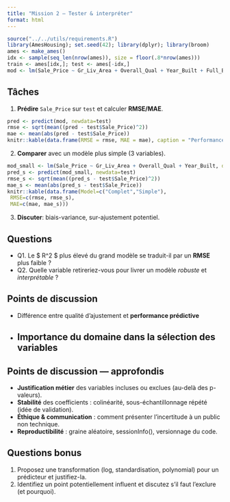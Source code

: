 ```yaml
---
title: "Mission 2 — Tester & interpréter"
format: html
---
```


```r
source("../../utils/requirements.R")
library(AmesHousing); set.seed(42); library(dplyr); library(broom)
ames <- make_ames()
idx <- sample(seq_len(nrow(ames)), size = floor(.8*nrow(ames)))
train <- ames[idx,]; test <- ames[-idx,]
mod <- lm(Sale_Price ~ Gr_Liv_Area + Overall_Qual + Year_Built + Full_Bath + Garage_Cars, data=train)
```

## Tâches
1. **Prédire** `Sale_Price` sur `test` et calculer **RMSE/MAE**.
```r
pred <- predict(mod, newdata=test)
rmse <- sqrt(mean((pred - test$Sale_Price)^2))
mae <- mean(abs(pred - test$Sale_Price))
knitr::kable(data.frame(RMSE = rmse, MAE = mae), caption = "Performance prédictive sur test")
```

2. **Comparer** avec un modèle plus simple (3 variables).
```r
mod_small <- lm(Sale_Price ~ Gr_Liv_Area + Overall_Qual + Year_Built, data=train)
pred_s <- predict(mod_small, newdata=test)
rmse_s <- sqrt(mean((pred_s - test$Sale_Price)^2))
mae_s <- mean(abs(pred_s - test$Sale_Price))
knitr::kable(data.frame(Model=c("Complet","Simple"),
 RMSE=c(rmse, rmse_s),
 MAE=c(mae, mae_s)))
```

3. **Discuter**: biais-variance, sur-ajustement potentiel.

## Questions
- Q1. Le $ R^2 $ plus élevé du grand modèle se traduit-il par un **RMSE** plus faible ?
- Q2. Quelle variable retireriez-vous pour livrer un modèle *robuste* et *interprétable* ?

## Points de discussion
- Différence entre qualité d’ajustement et **performance prédictive**
- Importance du **domaine** dans la sélection des variables
---

## Points de discussion — approfondis
- **Justification métier** des variables incluses ou exclues (au-delà des p-valeurs).
- **Stabilité** des coefficients : colinéarité, sous-échantillonnage répété (idée de validation).
- **Éthique & communication** : comment présenter l’incertitude à un public non technique.
- **Reproductibilité** : graine aléatoire, sessionInfo(), versionnage du code.

## Questions bonus
1. Proposez une transformation (log, standardisation, polynomial) pour un prédicteur et justifiez-la.
2. Identifiez un point potentiellement influent et discutez s’il faut l’exclure (et pourquoi).
